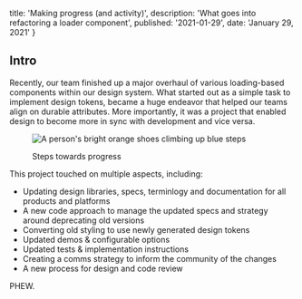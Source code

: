 
  title: 'Making progress (and activity)',
  description: 'What goes into refactoring a loader component',
  published: '2021-01-29',
  date: 'January 29, 2021'
}


<VisuallyHidden>

## Intro

</VisuallyHidden>

Recently, our team finished up a major overhaul of various loading-based components within our design system. What started out as a simple task to implement design tokens, became a huge endeavor that helped our teams align on durable attributes. More importantly, it was a project that enabled design to become more in sync with development and vice versa.

<figure>

![A person's bright orange shoes climbing up blue steps](https://images.unsplash.com/photo-1448387473223-5c37445527e7?ixid=MXwxMjA3fDB8MHxwaG90by1wYWdlfHx8fGVufDB8fHw%3D&ixlib=rb-1.2.1&auto=format&fit=crop&w=1350&q=80)

<figcaption>Steps towards progress</figcaption>

</figure>

This project touched on multiple aspects, including:

- Updating design libraries, specs, terminlogy and documentation for all products and platforms
- A new code approach to manage the updated specs and strategy around deprecating old versions
- Converting old styling to use newly generated design tokens
- Updated demos & configurable options
- Updated tests & implementation instructions
- Creating a comms strategy to inform the community of the changes
- A new process for design and code review

PHEW.
